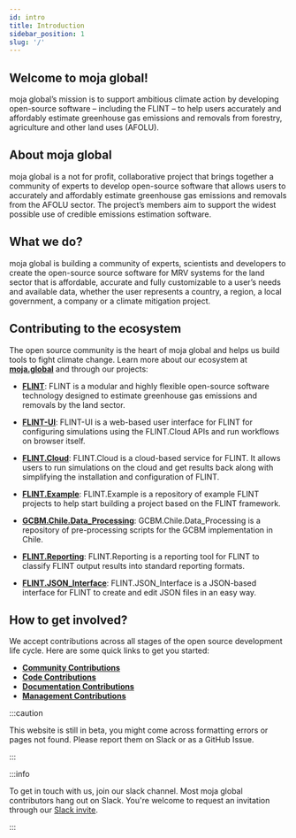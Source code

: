 ```yaml
---
id: intro
title: Introduction
sidebar_position: 1
slug: '/'
---
```


## Welcome to moja global!

moja global’s mission is to support ambitious climate action by developing open-source software – including the FLINT – to help users accurately and affordably estimate greenhouse gas emissions and removals from forestry, agriculture and other land uses (AFOLU).

## About moja global

moja global is a not for profit, collaborative project that brings together a community of experts to develop open-source software that allows users to accurately and affordably estimate greenhouse gas emissions and removals from the AFOLU sector. The project’s members aim to support the widest possible use of credible emissions estimation software.

## What we do?

moja global is building a community of experts, scientists and developers to create the open-source source software for MRV systems for the land sector that is affordable, accurate and fully customizable to a user’s needs and available data, whether the user represents a country, a region, a local government, a company or a climate mitigation project.

## Contributing to the ecosystem

The open source community is the heart of moja global and helps us build tools to fight climate change. Learn more about our ecosystem at [**moja.global**](https://moja.global) and through our projects:

- [**FLINT**](https://github.com/moja-global/FLINT): FLINT is a modular and highly flexible open-source software technology designed to estimate greenhouse gas emissions and removals by the land sector.

- [**FLINT-UI**](https://github.com/moja-global/FLINT-UI): FLINT-UI is a web-based user interface for FLINT for configuring simulations using the FLINT.Cloud APIs and run workflows on browser itself.

- [**FLINT.Cloud**](https://github.com/moja-global/FLINT.Cloud): FLINT.Cloud is a cloud-based service for FLINT. It allows users to run simulations on the cloud and get results back along with simplifying the installation and configuration of FLINT.

- [**FLINT.Example**](https://github.com/moja-global/FLINT.Example): FLINT.Example is a repository of example FLINT projects to help start building a project based on the FLINT framework.

- [**GCBM.Chile.Data_Processing**](https://github.com/moja-global/GCBM.Chile.Data_Preprocessing): GCBM.Chile.Data_Processing is a repository of pre-processing scripts for the GCBM implementation in Chile.

- [**FLINT.Reporting**](https://github.com/moja-global/FLINT.Reporting): FLINT.Reporting is a reporting tool for FLINT to classify FLINT output results into standard reporting formats.

- [**FLINT.JSON_Interface**](https://github.com/moja-global/FLINT.JSON_Interface): FLINT.JSON_Interface is a JSON-based interface for FLINT to create and edit JSON files in an easy way.

## How to get involved?

We accept contributions across all stages of the open source development life cycle. Here are some quick links to get you started:

- [**Community Contributions**](https://github.com/moja-global/About_moja_global/tree/master/Contributing#community-contributions)
- [**Code Contributions**](https://github.com/moja-global/About_moja_global/tree/master/Contributing#code-contributions)
- [**Documentation Contributions**](https://github.com/moja-global/About_moja_global/tree/master/Contributing#documentation-contributions)
- [**Management Contributions**](https://github.com/moja-global/About_moja_global/tree/master/Contributing#management-contributions)

:::caution

This website is still in beta, you might come across formatting errors or pages not found. Please report them on Slack or as a GitHub Issue.

:::

:::info

To get in touch with us, join our slack channel. Most moja global contributors hang out on Slack. You're welcome to request an invitation through our [Slack invite](https://join.slack.com/t/mojaglobal/shared_invite/zt-o6ta1ug0-rVLjAo460~d7JbZ~HpFFtw).

:::
